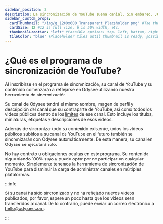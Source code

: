 ---
sidebar_position: 2
description: La sincronización de YouTube suena genial. Sin embargo. ¿Qué es?
sidebar_custom_props:
  cardThumbnail: "/img/g_1200x600_Transparent_Placeholder.png" #The thumbnail on the category card.
  cardSize: 12 #12 is full size, 6 is 50% width, etc.
  thumbnailLocation: "left" #Possible options: top, left, bottom, right, none
  tileColor: "blue" #Placeholder tiles until thumbnail is ready, possible options: blue, cream, darkpurple, lightpurple, mauve, orange, pink, none
---

# ¿Qué es el programa de sincronización de YouTube?

Al inscribirse en el programa de sincronización, su canal de YouTube y su contenido comenzarán a reflejarse en Odysee utilizando nuestra herramienta de sincronización.

Su canal de Odysee tendrá el mismo nombre, imagen de perfil y descripción del canal que su contraparte de YouTube, así como todos los videos públicos dentro de los [límites](/es/category-syncprogram/limits) de ese canal. Esto incluye los títulos, miniaturas, etiquetas y descripciones de esos videos.

Además de sincronizar todo su contenido existente, todos los videos públicos subidos a su canal de YouTube en el futuro también se sincronizarán con Odysee automáticamente. De esta manera, su canal en Odysee se ejecutará solo.

No hay contrato u obligaciones ocultas en este programa. Su contenido sigue siendo 100% suyo y puede optar por no participar en cualquier momento. Simplemente tenemos la herramienta de sincronización de YouTube para disminuir la carga de administrar canales en múltiples plataformas.

:::info

Si su canal ha sido sincronizado y no ha reflejado nuevos videos publicados, por favor, espere un poco hasta que los videos sean transferidos al canal. De lo contrario, puede enviar un correo electrónico a hello@odysee.com.

:::